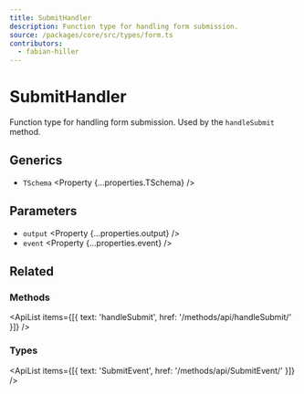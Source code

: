 ```yaml
---
title: SubmitHandler
description: Function type for handling form submission.
source: /packages/core/src/types/form.ts
contributors:
  - fabian-hiller
---
```



# SubmitHandler

Function type for handling form submission. Used by the `handleSubmit` method.

## Generics

- `TSchema` <Property {...properties.TSchema} />

## Parameters

- `output` <Property {...properties.output} />
- `event` <Property {...properties.event} />

## Related

### Methods

<ApiList
  items={[{ text: 'handleSubmit', href: '/methods/api/handleSubmit/' }]}
/>

### Types

<ApiList items={[{ text: 'SubmitEvent', href: '/methods/api/SubmitEvent/' }]} />
